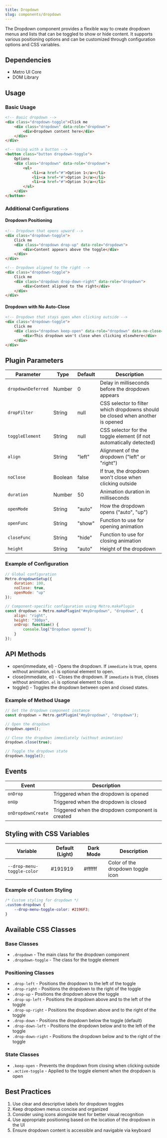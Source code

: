 ```yaml
---
title: Dropdown
slug: components/dropdown
---
```


The Dropdown component provides a flexible way to create dropdown menus and lists that can be toggled to show or hide content. It supports various positioning options and can be customized through configuration options and CSS variables.

## Dependencies

- Metro UI Core
- DOM Library

## Usage

### Basic Usage

```html
<!-- Basic dropdown -->
<div class="dropdown-toggle">Click me
    <div class="dropdown" data-role="dropdown">
        <div>Dropdown content here</div>
    </div>
</div>

<!-- Using with a button -->
<button class="button dropdown-toggle">
    Options
    <div class="dropdown" data-role="dropdown">
        <ul>
            <li><a href="#">Option 1</a></li>
            <li><a href="#">Option 2</a></li>
            <li><a href="#">Option 3</a></li>
        </ul>
    </div>
</button>
```

### Additional Configurations

#### Dropdown Positioning

```html
<!-- Dropdown that opens upward -->
<div class="dropdown-toggle">
    Click me
    <div class="dropdown drop-up" data-role="dropdown">
        <div>Content appears above the toggle</div>
    </div>
</div>

<!-- Dropdown aligned to the right -->
<div class="dropdown-toggle">
    Click me
    <div class="dropdown drop-down-right" data-role="dropdown">
        <div>Content aligned to the right</div>
    </div>
</div>
```

#### Dropdown with No Auto-Close

```html
<!-- Dropdown that stays open when clicking outside -->
<div class="dropdown-toggle">
    Click me
    <div class="dropdown keep-open" data-role="dropdown" data-no-close="true">
        <div>This dropdown won't close when clicking elsewhere</div>
    </div>
</div>
```

## Plugin Parameters

| Parameter | Type | Default | Description |
| --------- | ---- | ------- | ----------- |
| `dropdownDeferred` | Number | 0 | Delay in milliseconds before the dropdown appears |
| `dropFilter` | String | null | CSS selector to filter which dropdowns should be closed when another is opened |
| `toggleElement` | String | null | CSS selector for the toggle element (if not automatically detected) |
| `align` | String | "left" | Alignment of the dropdown ("left" or "right") |
| `noClose` | Boolean | false | If true, the dropdown won't close when clicking outside |
| `duration` | Number | 50 | Animation duration in milliseconds |
| `openMode` | String | "auto" | How the dropdown opens ("auto", "up") |
| `openFunc` | String | "show" | Function to use for opening animation |
| `closeFunc` | String | "hide" | Function to use for closing animation |
| `height` | String | "auto" | Height of the dropdown |

### Example of Configuration

```javascript
// Global configuration
Metro.dropdownSetup({
    duration: 100,
    noClose: true,
    openMode: "up"
});

// Component-specific configuration using Metro.makePlugin
const dropdown = Metro.makePlugin("#myDropdown", "dropdown", {
    align: "right",
    height: "300px",
    onDrop: function() {
        console.log("Dropdown opened");
    }
});
```

## API Methods

+ open(immediate, el) - Opens the dropdown. If `immediate` is true, opens without animation. `el` is optional element to open.
+ close(immediate, el) - Closes the dropdown. If `immediate` is true, closes without animation. `el` is optional element to close.
+ toggle() - Toggles the dropdown between open and closed states.

### Example of Method Usage

```javascript
// Get the dropdown component instance
const dropdown = Metro.getPlugin("#myDropdown", "dropdown");

// Open the dropdown
dropdown.open();

// Close the dropdown immediately (without animation)
dropdown.close(true);

// Toggle the dropdown state
dropdown.toggle();
```

## Events

| Event | Description |
| ----- | ----------- |
| `onDrop` | Triggered when the dropdown is opened |
| `onUp` | Triggered when the dropdown is closed |
| `onDropdownCreate` | Triggered when the dropdown component is created |

## Styling with CSS Variables

| Variable | Default (Light) | Dark Mode | Description |
| -------- | --------------- | --------- | ----------- |
| `--drop-menu-toggle-color` | #191919 | #ffffff | Color of the dropdown toggle icon |

### Example of Custom Styling

```css
/* Custom styling for dropdown */
.custom-dropdown {
    --drop-menu-toggle-color: #2196F3;
}
```

## Available CSS Classes

### Base Classes
- `.dropdown` - The main class for the dropdown component
- `.dropdown-toggle` - The class for the toggle element

### Positioning Classes
- `.drop-left` - Positions the dropdown to the left of the toggle
- `.drop-right` - Positions the dropdown to the right of the toggle
- `.drop-up` - Positions the dropdown above the toggle
- `.drop-up-left` - Positions the dropdown above and to the left of the toggle
- `.drop-up-right` - Positions the dropdown above and to the right of the toggle
- `.drop-down` - Positions the dropdown below the toggle (default)
- `.drop-down-left` - Positions the dropdown below and to the left of the toggle
- `.drop-down-right` - Positions the dropdown below and to the right of the toggle

### State Classes
- `.keep-open` - Prevents the dropdown from closing when clicking outside
- `.active-toggle` - Applied to the toggle element when the dropdown is open


## Best Practices

1. Use clear and descriptive labels for dropdown toggles
2. Keep dropdown menus concise and organized
3. Consider using icons alongside text for better visual recognition
4. Use appropriate positioning based on the location of the dropdown in the UI
5. Ensure dropdown content is accessible and navigable via keyboard